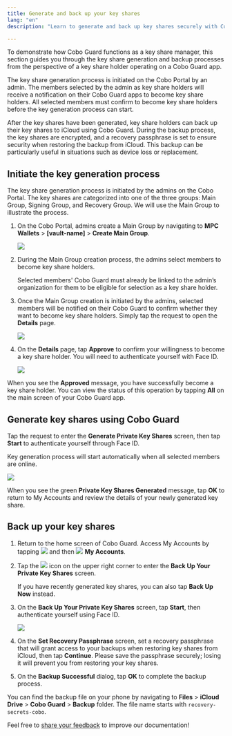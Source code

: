 ```yaml
---
title: Generate and back up your key shares
lang: "en"
description: "Learn to generate and back up key shares securely with Cobo Guard, ensuring your digital assets are protected during device changes."

---
```


To demonstrate how Cobo Guard functions as a key share manager, this section guides you through the key share generation and backup processes from the perspective of a key share holder operating on a Cobo Guard app.

The key share generation process is initiated on the Cobo Portal by an admin. The members selected by the admin as key share holders will receive a notification on their Cobo Guard apps to become key share holders. All selected members must confirm to become key share holders before the key generation process can start. 

After the key shares have been generated, key share holders can back up their key shares to iCloud using Cobo Guard. During the backup process, the key shares are encrypted, and a recovery passphrase is set to ensure security when restoring the backup from iCloud. This backup can be particularly useful in situations such as device loss or replacement.

## Initiate the key generation process
The key share generation process is initiated by the admins on the Cobo Portal. The key shares are categorized into one of the three groups: Main Group, Signing Group, and Recovery Group. We will use the Main Group to illustrate the process.

1. On the Cobo Portal, admins create a Main Group by navigating to **MPC Wallets** > **[vault-name]** > **Create Main Group**.

    <img src="/en/images/cobo-guard/common/createmaingroup.png" className="screenshot_full_screen"></img>

2. During the Main Group creation process, the admins select members to become key share holders. 

    <Note>Selected members' Cobo Guard must already be linked to the admin’s organization for them to be eligible for selection as a key share holder.</Note>

3. Once the Main Group creation is initiated by the admins, selected members will be notified on their Cobo Guard to confirm whether they want to become key share holders. Simply tap the request to open the **Details** page.

    <img src="/en/images/cobo-guard/common/become.png" className="screenshot_nav_bar"></img>

4. On the **Details** page, tap **Approve** to confirm your willingness to become a key share holder. You will need to authenticate yourself with Face ID.

    <img src="/en/images/cobo-guard/common/become1.png" className="screenshot_nav_bar"></img>

When you see the **Approved** message, you have successfully become a key share holder. You can view the status of this operation by tapping **All** on the main screen of your Cobo Guard app.

## Generate key shares using Cobo Guard
Tap the request to enter the **Generate Private Key Shares** screen, then tap **Start** to authenticate yourself through Face ID.  

<Note>Key generation process will start automatically when all selected members are online.</Note>

<img src="/en/images/cobo-guard/common/keygen.png" className="screenshot_nav_bar"></img>

When you see the green **Private Key Shares Generated** message, tap **OK** to return to My Accounts and review the details of your newly generated key share.

## Back up your key shares
1. Return to the home screen of Cobo Guard. Access My Accounts by tapping <img src="/en/images/cobo-guard/common/icon_menu.svg" className="icon"></img> and then <img src="/en/images/cobo-guard/common/icon_account.svg" className="icon"></img> **My Accounts**.

2. Tap the <img src="/en/images/cobo-guard/common/icon_cloud.svg" className="icon"></img> icon on the upper right corner to enter the **Back Up Your Private Key Shares** screen.

    <Note>If you have recently generated key shares, you can also tap **Back Up Now** instead.</Note>

3. On the **Back Up Your Private Key Shares** screen, tap **Start**, then authenticate yourself using Face ID.

    <img src="/en/images/cobo-guard/common/backup.png" className="screenshot_nav_bar"></img>

4. On the **Set Recovery Passphrase** screen, set a recovery passphrase that will grant access to your backups when restoring key shares from iCloud, then tap **Continue**.
<Warning>Please save the passphrase securely; losing it will prevent you from restoring your key shares.</Warning>

5. On the **Backup Successful** dialog, tap **OK** to complete the backup process.

You can find the backup file on your phone by navigating to **Files** > **iCloud Drive** > **Cobo Guard** > **Backup** folder. The file name starts with `recovery-secrets-cobo`.

<Tip>Feel free to [share your feedback](https://forms.zohopublic.com/cobo/form/DocumentFeedbackForm/formperma/QvLOhxJv1_JMsJ-1dleZ8Itb_7rzN-LtgvsDdxosoVI?referrername=manuals) to improve our documentation!</Tip>